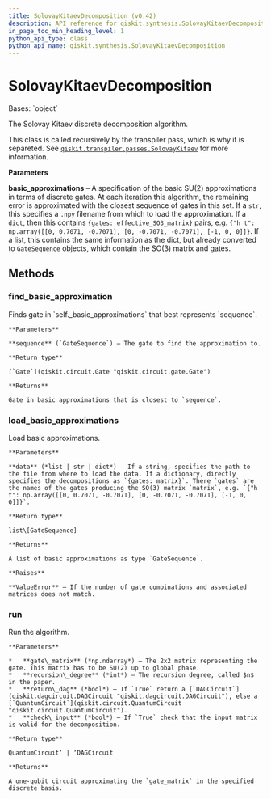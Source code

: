 ```yaml
---
title: SolovayKitaevDecomposition (v0.42)
description: API reference for qiskit.synthesis.SolovayKitaevDecomposition in qiskit v0.42
in_page_toc_min_heading_level: 1
python_api_type: class
python_api_name: qiskit.synthesis.SolovayKitaevDecomposition
---
```


# SolovayKitaevDecomposition

<Class id="qiskit.synthesis.SolovayKitaevDecomposition" isDedicatedPage={true} github="https://github.com/qiskit/qiskit/tree/stable/0.23/qiskit/synthesis/discrete_basis/solovay_kitaev.py" signature="SolovayKitaevDecomposition(basic_approximations=None)" modifiers="class">
  Bases: `object`

  The Solovay Kitaev discrete decomposition algorithm.

  This class is called recursively by the transpiler pass, which is why it is separeted. See [`qiskit.transpiler.passes.SolovayKitaev`](qiskit.transpiler.passes.SolovayKitaev "qiskit.transpiler.passes.SolovayKitaev") for more information.

  **Parameters**

  **basic\_approximations** – A specification of the basic SU(2) approximations in terms of discrete gates. At each iteration this algorithm, the remaining error is approximated with the closest sequence of gates in this set. If a `str`, this specifies a `.npy` filename from which to load the approximation. If a `dict`, then this contains `{gates: effective_SO3_matrix}` pairs, e.g. `{"h t": np.array([[0, 0.7071, -0.7071], [0, -0.7071, -0.7071], [-1, 0, 0]]}`. If a list, this contains the same information as the dict, but already converted to `GateSequence` objects, which contain the SO(3) matrix and gates.

  ## Methods

  <span id="qiskit-synthesis-solovaykitaevdecomposition-find-basic-approximation" />

  ### find\_basic\_approximation

  <Function id="qiskit.synthesis.SolovayKitaevDecomposition.find_basic_approximation" signature="SolovayKitaevDecomposition.find_basic_approximation(sequence)">
    Finds gate in `self._basic_approximations` that best represents `sequence`.

    **Parameters**

    **sequence** (`GateSequence`) – The gate to find the approximation to.

    **Return type**

    [`Gate`](qiskit.circuit.Gate "qiskit.circuit.gate.Gate")

    **Returns**

    Gate in basic approximations that is closest to `sequence`.
  </Function>

  <span id="qiskit-synthesis-solovaykitaevdecomposition-load-basic-approximations" />

  ### load\_basic\_approximations

  <Function id="qiskit.synthesis.SolovayKitaevDecomposition.load_basic_approximations" signature="SolovayKitaevDecomposition.load_basic_approximations(data)">
    Load basic approximations.

    **Parameters**

    **data** (*list | str | dict*) – If a string, specifies the path to the file from where to load the data. If a dictionary, directly specifies the decompositions as `{gates: matrix}`. There `gates` are the names of the gates producing the SO(3) matrix `matrix`, e.g. `{"h t": np.array([[0, 0.7071, -0.7071], [0, -0.7071, -0.7071], [-1, 0, 0]]}`.

    **Return type**

    list\[GateSequence]

    **Returns**

    A list of basic approximations as type `GateSequence`.

    **Raises**

    **ValueError** – If the number of gate combinations and associated matrices does not match.
  </Function>

  <span id="qiskit-synthesis-solovaykitaevdecomposition-run" />

  ### run

  <Function id="qiskit.synthesis.SolovayKitaevDecomposition.run" signature="SolovayKitaevDecomposition.run(gate_matrix, recursion_degree, return_dag=False, check_input=True)">
    Run the algorithm.

    **Parameters**

    *   **gate\_matrix** (*np.ndarray*) – The 2x2 matrix representing the gate. This matrix has to be SU(2) up to global phase.
    *   **recursion\_degree** (*int*) – The recursion degree, called $n$ in the paper.
    *   **return\_dag** (*bool*) – If `True` return a [`DAGCircuit`](qiskit.dagcircuit.DAGCircuit "qiskit.dagcircuit.DAGCircuit"), else a [`QuantumCircuit`](qiskit.circuit.QuantumCircuit "qiskit.circuit.QuantumCircuit").
    *   **check\_input** (*bool*) – If `True` check that the input matrix is valid for the decomposition.

    **Return type**

    QuantumCircuit’ | ‘DAGCircuit

    **Returns**

    A one-qubit circuit approximating the `gate_matrix` in the specified discrete basis.
  </Function>
</Class>

